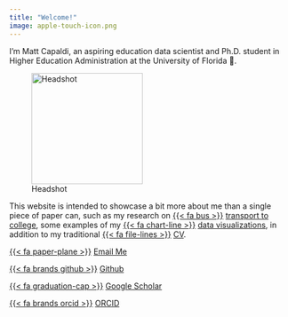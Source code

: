 ```yaml
---
title: "Welcome!"
image: apple-touch-icon.png
---
```


I'm Matt Capaldi, an aspiring education data scientist and Ph.D. student in Higher Education Administration at the University of Florida 🐊.

![Headshot](site-attachments/Headshot-Oval.png){width=200 fig-align="left"}

This website is intended to showcase a bit more about me than a single piece of paper can, such as my research on [{{< fa bus >}}](/transport-to-college.qmd) [transport to college](/transport-to-college.qmd), some examples of my [{{< fa chart-line >}}](/data-viz-examples.qmd) [data visualizations](/data-viz-examples.qmd), in addition to my traditional [{{< fa file-lines >}}](/cv.qmd) [CV](/cv.qmd).

[{{< fa paper-plane >}}]()
[Email Me](mailto:m.capaldi@ufl.edu)

[{{< fa brands github >}}](https://github.com/ttalVlatt)
[Github](https://github.com/ttalVlatt)

[{{< fa graduation-cap >}}](https://scholar.google.com/citations?user=PHk--sIAAAAJ&hl=en)
[Google Scholar](https://scholar.google.com/citations?user=PHk--sIAAAAJ&hl=en)

[{{< fa brands orcid >}}](https://orcid.org/0000-0002-5664-3414)
[ORCID](https://orcid.org/0000-0002-5664-3414)
